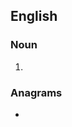 ==English==

===Noun===
{{head|en|noun form}}

# {{plural of|redhead|lang=en}}

===Anagrams===
* {{anagrams|en|a=addeehrs|reshaded}}